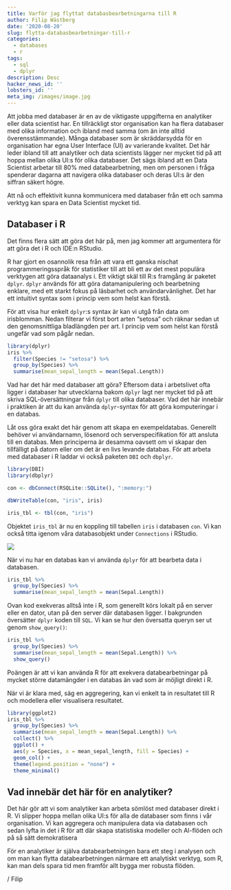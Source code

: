```yaml
---
title: Varför jag flyttat databasbearbetningarna till R 
author: Filip Wästberg
date: '2020-08-20'
slug: flytta-databasbearbetningar-till-r
categories:
  - databases
  - r
tags:
  - sql
  - dplyr
description: Desc
hacker_news_id: ''
lobsters_id: ''
meta_img: /images/image.jpg
---
```


Att jobba med databaser är en av de viktigaste uppgifterna en analytiker eller data scientist har. En tillräckligt stor organisation kan ha flera databaser med olika information och ibland med samma (om än inte alltid överensstämmande). Många  databaser som är skräddarsydda för en organisation har egna User Interface (UI) av varierande kvalitet. Det här leder ibland till att analytiker och data scientists lägger ner mycket tid på att hoppa mellan olika UI:s för olika databaser. Det sägs ibland att en Data Scientist arbetar till 80% med databearbetning, men om personen i fråga spenderar dagarna att navigera olika databaser och deras UI:s är den siffran säkert högre. 

Att nå och effektivit kunna kommunicera med databaser från ett och samma verktyg kan spara en Data Scientist mycket tid. 

## Databaser i R

Det finns flera sätt att göra det här på, men jag kommer att argumentera för att göra det i R och IDE:n RStudio. 

R har gjort en osannolik resa från att vara ett ganska nischat programmeringsspråk för statistiker till att bli ett av det mest populära verktygen att göra dataanalys i. Ett viktigt skäl till R:s framgång är paketet `dplyr`. `dplyr` används för att göra datamanipulering och bearbetning enklare, med ett starkt fokus på läsbarhet och användarvänlighet. Det har ett intuitivt syntax som i princip vem som helst kan förstå.

För att visa hur enkelt `dplyr`:s syntax är kan vi utgå från data om irisblomman. Nedan filterar vi först bort arten "setosa" och räknar sedan ut den genomsnittliga bladlängden per art. I princip vem som helst kan förstå ungefär vad som pågår nedan.

```r
library(dplyr)
iris %>% 
  filter(Species != "setosa") %>% 
  group_by(Species) %>% 
  summarise(mean_sepal_length = mean(Sepal.Length))
```

Vad har det här med databaser att göra? Eftersom data i arbetslivet ofta ligger i databaser har utvecklarna bakom `dplyr` lagt ner mycket tid på att skriva SQL-översättningar från `dplyr` till olika databaser. Vad det här innebär i praktiken är att du kan använda `dplyr`-syntax för att göra komputeringar i en databas. 

Låt oss göra exakt det här genom att skapa en exempeldatabas. Generellt behöver vi användarnamn, lösenord och serverspecifikation för att ansluta till en databas. Men principerna är desamma oavsett om vi skapar den tillfälligt på datorn eller om det är en livs levande databas. För att arbeta med databaser i R laddar vi också paketen `DBI` och `dbplyr`.

```r
library(DBI)
library(dbplyr)

con <- dbConnect(RSQLite::SQLite(), ":memory:")

dbWriteTable(con, "iris", iris)

iris_tbl <- tbl(con, "iris")
```

Objektet `iris_tbl` är nu en koppling till tabellen `iris` i databasen `con`. Vi kan också titta igenom våra databasobjekt under `Connections` i RStudio. 

![](/blog/2020-08-17-demokratisera-databaser-med-r_files/connections.png)

När vi nu har en databas kan vi använda `dplyr` för att bearbeta data i databasen. 

```r
iris_tbl %>% 
  group_by(Species) %>% 
  summarise(mean_sepal_length = mean(Sepal.Length))
```

Ovan kod exekveras alltså inte i R, som generellt körs lokalt på en server eller en dator, utan på den server där databasen ligger. I bakgrunden översätter `dplyr` koden till `SQL`. Vi kan se hur den översatta queryn ser ut genom `show_query()`:

```r
iris_tbl %>% 
  group_by(Species) %>% 
  summarise(mean_sepal_length = mean(Sepal.Length)) %>% 
  show_query()
```

Poängen är att vi kan använda R för att exekvera databearbetningar på mycket större datamängder i en databas än vad som är möjligt direkt i R.

När vi är klara med, säg en aggregering, kan vi enkelt ta in resultatet till R och modellera eller visualisera resultatet.

```r
library(ggplot2)
iris_tbl %>% 
  group_by(Species) %>% 
  summarise(mean_sepal_length = mean(Sepal.Length)) %>% 
  collect() %>% 
  ggplot() +
  aes(y = Species, x = mean_sepal_length, fill = Species) +
  geom_col() +
  theme(legend.position = "none") +
  theme_minimal()
```

## Vad innebär det här för en analytiker?

Det här gör att vi som analytiker kan arbeta sömlöst med databaser direkt i R. Vi slipper hoppa mellan olika UI:s för alla de databaser som finns i vår organisation. Vi kan aggregera och manipulera data via databasen och sedan lyfta in det i R för att där skapa statistiska modeller och AI-flöden och på så sätt demokratisera 

För en analytiker är själva databearbetningen bara ett steg i analysen och om man kan flytta databearbetningen närmare ett analytiskt verktyg, som R, kan man dels spara tid men framför allt bygga mer robusta flöden. 

/ Filip






























